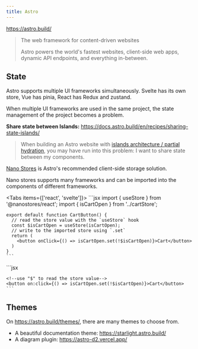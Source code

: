 ```yaml
---
title: Astro
---
```



https://astro.build/

> The web framework for content-driven websites
>
> Astro powers the world's fastest websites, client-side web apps, dynamic API endpoints, and everything in-between.

## State

Astro supports multiple UI frameworks simultaneously. Svelte has its own store, Vue has pinia, React has Redux and zustand.

When multiple UI frameworks are used in the same project, the state management of the project becomes a problem.

**Share state between Islands:** https://docs.astro.build/en/recipes/sharing-state-islands/

> When building an Astro website with [islands architecture / partial hydration](https://docs.astro.build/en/concepts/islands/), you may have run into this problem: I want to share state between my components.

[Nano Stores](https://github.com/nanostores/nanostores) is Astro's recommended client-side storage solution.

Nano stores supports many frameworks and can be imported into the components of different frameworks.

<Tabs items={['react', 'svelte']}>
  <Tab value="react" label="React" default>
    ```jsx
    import { useStore } from '@nanostores/react';
    import { isCartOpen } from '../cartStore';

    export default function CartButton() {
      // read the store value with the `useStore` hook
      const $isCartOpen = useStore(isCartOpen);
      // write to the imported store using `.set`
      return (
        <button onClick={() => isCartOpen.set(!$isCartOpen)}>Cart</button>
      )
    }
    ```

  </Tab>
  <Tab value="svelte" label="svelte">
    ```jsx
    <script>
    import { isCartOpen } from '../cartStore';
    </script>

    <!--use "$" to read the store value-->
    <button on:click={() => isCartOpen.set(!$isCartOpen)}>Cart</button>
    ```

  </Tab>
</Tabs>

## Themes

On https://astro.build/themes/, there are many themes to choose from.

- A beautiful documentation theme: https://starlight.astro.build/
- A diagram plugin: https://astro-d2.vercel.app/

